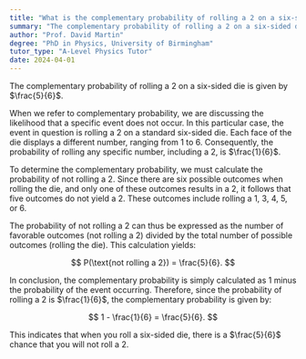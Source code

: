 ```yaml
---
title: "What is the complementary probability of rolling a 2 on a six-sided die?"
summary: "The complementary probability of rolling a 2 on a six-sided die is 5/6."
author: "Prof. David Martin"
degree: "PhD in Physics, University of Birmingham"
tutor_type: "A-Level Physics Tutor"
date: 2024-04-01
---
```


The complementary probability of rolling a 2 on a six-sided die is given by $\frac{5}{6}$.

When we refer to complementary probability, we are discussing the likelihood that a specific event does not occur. In this particular case, the event in question is rolling a 2 on a standard six-sided die. Each face of the die displays a different number, ranging from 1 to 6. Consequently, the probability of rolling any specific number, including a 2, is $\frac{1}{6}$.

To determine the complementary probability, we must calculate the probability of not rolling a 2. Since there are six possible outcomes when rolling the die, and only one of these outcomes results in a 2, it follows that five outcomes do not yield a 2. These outcomes include rolling a 1, 3, 4, 5, or 6.

The probability of not rolling a 2 can thus be expressed as the number of favorable outcomes (not rolling a 2) divided by the total number of possible outcomes (rolling the die). This calculation yields:

$$
P(\text{not rolling a 2}) = \frac{5}{6}.
$$

In conclusion, the complementary probability is simply calculated as 1 minus the probability of the event occurring. Therefore, since the probability of rolling a 2 is $\frac{1}{6}$, the complementary probability is given by:

$$
1 - \frac{1}{6} = \frac{5}{6}.
$$

This indicates that when you roll a six-sided die, there is a $\frac{5}{6}$ chance that you will not roll a 2.
    